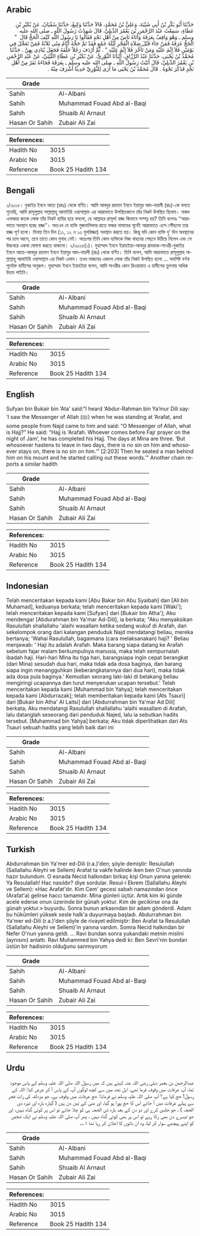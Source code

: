 ## Arabic


<div dir="rtl" lang="ar" style={{fontSize:'larger',backgroundColor:'#f8f9fa',padding:20}}>
حَدَّثَنَا أَبُو بَكْرِ بْنُ أَبِي شَيْبَةَ، وَعَلِيُّ بْنُ مُحَمَّدٍ، قَالاَ حَدَّثَنَا وَكِيعٌ، حَدَّثَنَا سُفْيَانُ، عَنْ بُكَيْرِ بْنِ عَطَاءٍ، سَمِعْتُ عَبْدَ الرَّحْمَنِ بْنَ يَعْمُرَ الدِّيلِيَّ، قَالَ شَهِدْتُ رَسُولَ اللَّهِ ـ صلى الله عليه وسلم ـ وَهُوَ وَاقِفٌ بِعَرَفَةَ وَأَتَاهُ نَاسٌ مِنْ أَهْلِ نَجْدٍ فَقَالُوا يَا رَسُولَ اللَّهِ كَيْفَ الْحَجُّ قَالَ ‏ "‏ الْحَجُّ عَرَفَةُ فَمَنْ جَاءَ قَبْلَ صَلاَةِ الْفَجْرِ لَيْلَةَ جَمْعٍ فَقَدْ تَمَّ حَجُّهُ أَيَّامُ مِنًى ثَلاَثَةٌ فَمَنْ تَعَجَّلَ فِي يَوْمَيْنِ فَلاَ إِثْمَ عَلَيْهِ وَمَنْ تَأَخَّرَ فَلاَ إِثْمَ عَلَيْهِ ‏"‏ ‏.‏ ثُمَّ أَرْدَفَ رَجُلاً خَلْفَهُ فَجَعَلَ يُنَادِي بِهِنَّ ‏.‏ حَدَّثَنَا مُحَمَّدُ بْنُ يَحْيَى، حَدَّثَنَا عَبْدُ الرَّزَّاقِ، أَنْبَأَنَا الثَّوْرِيُّ، عَنْ بُكَيْرِ بْنِ عَطَاءٍ اللَّيْثِيِّ، عَنْ عَبْدِ الرَّحْمَنِ بْنِ يَعْمُرَ الدِّيلِيِّ، قَالَ أَتَيْتُ رَسُولَ اللَّهِ ـ صلى الله عليه وسلم ـ بِعَرَفَةَ فَجَاءَهُ نَفَرٌ مِنْ أَهْلِ نَجْدٍ فَذَكَرَ نَحْوَهُ ‏.‏ قَالَ مُحَمَّدُ بْنُ يَحْيَى مَا أُرَى لِلثَّوْرِيِّ حَدِيثًا أَشْرَفَ مِنْهُ ‏.‏
</div>
<div style={{backgroundColor:'#f8f9fa',padding:20, marginBottom: 10}}><table> <thead> <tr> <th>Grade</th> <th></th> </tr> </thead> <tbody> <tr><td>Sahih</td><td>Al-Albani</td></tr><tr><td>Sahih</td><td>Muhammad Fouad Abd al-Baqi</td></tr><tr><td>Sahih</td><td>Shuaib Al Arnaut</td></tr><tr><td>Hasan Or Sahih</td><td>Zubair Ali Zai</td></tr></tbody></table><table> <thead> <tr> <th>References:</th> <th></th> </tr> </thead> <tbody><tr><td>Hadith No</td><td>3015</td></tr><tr><td>Arabic No</td><td>3015</td></tr><tr><td>Reference</td><td>Book 25 Hadith 134</td></tr></tbody></table></div>

## Bengali


<div dir="ltr" lang="bn" style={{fontSize:'larger',backgroundColor:'#f8f9fa',padding:20}}>
১/৩০১৫। বুকাইর ইবনে আতা (রহঃ) থেকে বর্ণিত। আমি আবদুর রহমান ইবনে ইয়ামুর আদ-দায়লী (রাঃ)-কে বলতে শুনেছি, আমি রাসূলুল্লাহ সাল্লাল্লাহু আলাইহি ওয়াসাল্লাম এর আরাফাতে উপস্থিতকালে তাঁর নিকট উপস্থিত ছিলাম। নাজদ এলাকার কতক লোক তাঁর নিকট হাযির হয়ে বললো, হে আল্লাহর রাসূল! হজ্জ কিভাবে সম্পন্ন হয়? তিনি বলেনঃ ‘‘আরাফাতে অবস্থান হচ্ছে হজ্জ’’। অতএব যে ব্যক্তি মুজদালিফার রাতে ফজর নামাযের পূর্বেই আরাফাতে এসে পৌঁছলো তার হজ্জ পূর্ণ হলো। মিনায় তিন দিন (১১, ১২ ও ১৩ যুলহিজ্জা) অবস্থান করতে হয়। কিন্তু যদি কোন ব্যক্তি দু’ দিন অবস্থানের পর চলে আসে, তবে তাতে কোন গুনাহ নেই। অতঃপর তিনি কোন ব্যক্তিকে নিজ বাহনের পেছনে উঠিয়ে নিলেন এবং সে উচ্চস্বরে একথা ঘোষণা করতে থাকলো। ২/৩০১৫(১)। মুহাম্মাদ ইবনে ইয়াহইয়া-আবদুর রাযযাক-সাওরী-বুকাইর ইবনে আতা-আবদুর রহমান ইবনে ইয়ামুর আদ-দায়লী (রাঃ) থেকে বর্ণিত। তিনি বলেন, আমি আরাফাতে রাসূলুল্লাহ সাল্লাল্লাহু আলাইহি ওয়াসাল্লাম এর নিকট এলাম। তখন নাজদের একদল লোক তাঁর নিকট উপস্থিত হলো ... অবশিষ্ট বর্ণনা পূর্বোক্ত হাদীসের অনুরূপ। মুহাম্মাদ ইবনে ইয়াহইয়া বলেন, আমি সাওরীর কোন রিওয়ায়াত এ হাদীসের তুলনায় অধিক উত্তম পাইনি।
</div>
<div style={{backgroundColor:'#f8f9fa',padding:20, marginBottom: 10}}><table> <thead> <tr> <th>Grade</th> <th></th> </tr> </thead> <tbody> <tr><td>Sahih</td><td>Al-Albani</td></tr><tr><td>Sahih</td><td>Muhammad Fouad Abd al-Baqi</td></tr><tr><td>Sahih</td><td>Shuaib Al Arnaut</td></tr><tr><td>Hasan Or Sahih</td><td>Zubair Ali Zai</td></tr></tbody></table><table> <thead> <tr> <th>References:</th> <th></th> </tr> </thead> <tbody><tr><td>Hadith No</td><td>3015</td></tr><tr><td>Arabic No</td><td>3015</td></tr><tr><td>Reference</td><td>Book 25 Hadith 134</td></tr></tbody></table></div>

## English


<div dir="ltr" lang="en" style={{fontSize:'larger',backgroundColor:'#f8f9fa',padding:20}}>
Sufyan bin Bukair bin ‘Ata’ said:“I heard ‘Abdur-Rahman bin Ya’mur Dili say: ‘I saw the Messenger of Allah (ﷺ) when he was standing at ‘Arafat, and some people from Najd came to him and said: “O Messenger of Allah, what is Hajj?” He said: “Hajj is ‘Arafah. Whoever comes before Fajr prayer on the night of Jam’, he has completed his Hajj. The days at Mina are three. ‘But whosoever hastens to leave in two days, there is no sin on him and whosoever stays on, there is no sin on him.’” [2:203] Then he seated a man behind him on his mount and he started calling out these words.’” Another chain reports a similar hadith
</div>
<div style={{backgroundColor:'#f8f9fa',padding:20, marginBottom: 10}}><table> <thead> <tr> <th>Grade</th> <th></th> </tr> </thead> <tbody> <tr><td>Sahih</td><td>Al-Albani</td></tr><tr><td>Sahih</td><td>Muhammad Fouad Abd al-Baqi</td></tr><tr><td>Sahih</td><td>Shuaib Al Arnaut</td></tr><tr><td>Hasan Or Sahih</td><td>Zubair Ali Zai</td></tr></tbody></table><table> <thead> <tr> <th>References:</th> <th></th> </tr> </thead> <tbody><tr><td>Hadith No</td><td>3015</td></tr><tr><td>Arabic No</td><td>3015</td></tr><tr><td>Reference</td><td>Book 25 Hadith 134</td></tr></tbody></table></div>

## Indonesian


<div dir="ltr" lang="id" style={{fontSize:'larger',backgroundColor:'#f8f9fa',padding:20}}>
Telah menceritakan kepada kami [Abu Bakar bin Abu Syaibah] dan [Ali bin Muhamad], keduanya berkata; telah menceritakan kepada kami [Waki']; telah menceritakan kepada kami [Sufyan] dari [Bukair bin Atha']; Aku mendengar [Abdurahman bin Ya'mar Ad-Dili], ia berkata; "Aku menyaksikan Rasulullah shallallahu 'alaihi wasallam ketika sedang wukuf di Arafah, dan sekelompok orang dari kalangan penduduk Najd mendatangi beliau, mereka bertanya; 'Wahai Rasulullah, bagaimana (cara melaksanakan) haji? ' Beliau menjawab: ' Haji itu adalah Arafah. Maka barang siapa datang ke Arafah sebelum fajar malam berkumpulnya manusia, maka telah sempurnalah ibadah haji. Hari-hari Mina itu tiga hari, barangsiapa ingin cepat berangkat (dari Mina) sesudah dua hari, maka tidak ada dosa baginya, dan barang siapa ingin menangguhkan (keberangkatannya dari dua hari), maka tidak ada dosa pula baginya.' Kemudian seorang laki-laki di belakang beliau mengiringi ucapannya dan turut menyerukan ucapan tersebut.' Telah menceritakan kepada kami [Muhammad bin Yahya]; telah menceritakan kepada kami [Abdurrazak]; telah memberitakan kepada kami [Ats Tsauri] dari [Bukair bin Atha' Al Laitsi] dari [Abdurrahman bin Ya'mar Ad Dili] berkata; Aku mendatangi Rasulullah shallallahu 'alaihi wasallam di Arafah, lalu datanglah seseorang dari penduduk Najed, lalu ia sebutkan hadits tersebut. [Muhammad bin Yahya] berkata; Aku tidak diperlihatkan dari Ats Tsauri sebuah hadits yang lebih baik dari ini
</div>
<div style={{backgroundColor:'#f8f9fa',padding:20, marginBottom: 10}}><table> <thead> <tr> <th>Grade</th> <th></th> </tr> </thead> <tbody> <tr><td>Sahih</td><td>Al-Albani</td></tr><tr><td>Sahih</td><td>Muhammad Fouad Abd al-Baqi</td></tr><tr><td>Sahih</td><td>Shuaib Al Arnaut</td></tr><tr><td>Hasan Or Sahih</td><td>Zubair Ali Zai</td></tr></tbody></table><table> <thead> <tr> <th>References:</th> <th></th> </tr> </thead> <tbody><tr><td>Hadith No</td><td>3015</td></tr><tr><td>Arabic No</td><td>3015</td></tr><tr><td>Reference</td><td>Book 25 Hadith 134</td></tr></tbody></table></div>

## Turkish


<div dir="ltr" lang="tr" style={{fontSize:'larger',backgroundColor:'#f8f9fa',padding:20}}>
Abdurrahman bin Ya'mer ed-Dili (r.a.)'den; şöyle demiştir: Resulullah (Sallallahu Aleyhi ve Sellem) Arafat ta vakfe halinde iken ben O'nun yanında hazır bulundum. O esnada Necid halkından birkaç kişi Onun yanına gelerek: Ya Resulallah! Hac nasıldır? diye sordular. Resul-i Ekrem (Sallallahu Aleyhi ve Sellem): «Hac Arafat'dır. Kim Cem' gecesi sabah namazından önce (Arafat'a) gelirse haccı tamamdır. Mina günleri üçtür. Artık kim iki günde acele ederse onun üzerinde bir günah yoktur. Kim de gecikirse ona da günah yoktur.» buyurdu. Sonra bunun arkasından bir adam gönderdi. Adam bu hükümleri yüksek sesle halk'a duyurmaya başladı. Abdurrahman bin Ya'mer ed-Dili (r.a.)'den şöyle de rivayet edilmiştir: Ben Arafat ta Resulullah (Sallallahu Aleyhi ve Sellem)'in yanına vardım. Somra Necid halkından bir Nefer O'nun yanına geldi. ... Ravi bundan sonra yukarıdaki metnin mislini (aynısını) anlattı. Ravi Muhammed bin Yahya dedi ki: Ben Sevri'nin bundan üstün bir hadisinin olduğunu sanmıyorum
</div>
<div style={{backgroundColor:'#f8f9fa',padding:20, marginBottom: 10}}><table> <thead> <tr> <th>Grade</th> <th></th> </tr> </thead> <tbody> <tr><td>Sahih</td><td>Al-Albani</td></tr><tr><td>Sahih</td><td>Muhammad Fouad Abd al-Baqi</td></tr><tr><td>Sahih</td><td>Shuaib Al Arnaut</td></tr><tr><td>Hasan Or Sahih</td><td>Zubair Ali Zai</td></tr></tbody></table><table> <thead> <tr> <th>References:</th> <th></th> </tr> </thead> <tbody><tr><td>Hadith No</td><td>3015</td></tr><tr><td>Arabic No</td><td>3015</td></tr><tr><td>Reference</td><td>Book 25 Hadith 134</td></tr></tbody></table></div>

## Urdu


<div dir="rtl" lang="ur" style={{fontSize:'larger',backgroundColor:'#f8f9fa',padding:20}}>
عبدالرحمن بن یعمر دیلی رضی اللہ عنہ کہتے ہیں کہ میں رسول اللہ صلی اللہ علیہ وسلم کے پاس موجود تھا، آپ عرفات میں وقوف فرما تھے، اہل نجد میں سے کچھ لوگوں آپ کے پاس آ کر عرض کیا: اللہ کے رسول! حج کیا ہے؟ آپ صلی اللہ علیہ وسلم نے فرمایا: حج عرفات میں وقوف ہے، جو مزدلفہ کی رات فجر سے پہلے عرفات میں آ جائے اس کا حج پورا ہو گیا، اور منیٰ کے تین دن ہیں ( گیارہ بارہ اور تیرہ ذی الحجہ ) ، جو جلدی کرے اور دو دن کے بعد بارہ ذی الحجہ ہی کو چلا جائے تو اس پر کوئی گناہ نہیں، اور جو تیسرے دن بھی رکا رہے تو اس پر بھی کوئی گناہ نہیں ، پھر آپ صلی اللہ علیہ وسلم نے ایک شخص کو اپنے پیچھے سوار کر لیا، وہ ان باتوں کا اعلان کر رہا تھا ۱؎۔
</div>
<div style={{backgroundColor:'#f8f9fa',padding:20, marginBottom: 10}}><table> <thead> <tr> <th>Grade</th> <th></th> </tr> </thead> <tbody> <tr><td>Sahih</td><td>Al-Albani</td></tr><tr><td>Sahih</td><td>Muhammad Fouad Abd al-Baqi</td></tr><tr><td>Sahih</td><td>Shuaib Al Arnaut</td></tr><tr><td>Hasan Or Sahih</td><td>Zubair Ali Zai</td></tr></tbody></table><table> <thead> <tr> <th>References:</th> <th></th> </tr> </thead> <tbody><tr><td>Hadith No</td><td>3015</td></tr><tr><td>Arabic No</td><td>3015</td></tr><tr><td>Reference</td><td>Book 25 Hadith 134</td></tr></tbody></table></div>
